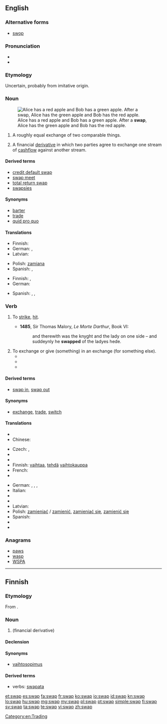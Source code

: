 ==English==
{{wikipedia}}

===Alternative forms===
* [[swop]] {{qualifier|nonstandard}}

===Pronunciation===
* {{audio|en-us-swap.ogg|Audio (US)}}
* {{rhymes|ɒp}}

===Etymology===
Uncertain, probably from imitative origin.

===Noun===
{{en-noun}}
[[File:Swapping apples.svg|thumb|Alice has a red apple and Bob has a green apple. After a '''swap''', Alice has the green apple and Bob has the red apple.]]

# A roughly equal exchange of two comparable things.
# {{finance}} A financial [[derivative]] in which two parties agree to exchange one stream of [[cashflow]] against another stream.

====Derived terms====
* [[credit default swap]]
* [[swap meet]]
* [[total return swap]]
* [[swapsies]]

====Synonyms====
* [[barter]]
* [[trade]]
* [[quid pro quo]]

====Translations====
{{trans-top|equal exchange}}
* Finnish: {{t-|fi|vaihtokauppa}}
* German: {{t|de|Tausch|m}}, {{t|de|Tauschgeschäft|n}}
* Latvian: {{t-|lv|maiņa|f}}
{{trans-mid}}
* Polish: [[zamiana]] {{f}}
* Spanish: {{t+|es|cambalache|m}}, {{t|es|trueque|m}}
{{trans-bottom}}

{{trans-top|finance: derivative}}
* Finnish: {{t-|fi|vaihtosopimus}}, {{t+|fi|swap}}
* German: {{t|de|Swap|m}}
{{trans-mid}}
* Spanish: {{t+|es|permuta|f}}, {{t|es|swap|m}}, {{t|es|permuta financiera|f}}
{{trans-bottom}}

===Verb===
{{en-verb|swap|p|ing}}

# {{obsolete}} To [[strike]], [[hit]].
#* '''1485''', Sir Thomas Malory, ''Le Morte Darthur'', Book VI:
#*: and therewith was the knyght and the lady on one side – and suddeynly he '''swapped''' of the ladyes hede.
# To exchange or give (something) in an exchange (for something else).
#* {{quote-book|title=Religion in the workplace|page=98|author=Michael Wolf|coauthors=Bruce Friedman, Daniel Sutherland|year=1998|passage=In an effort to provide more permanent accommodations, employers may offer employees the opportunity either to '''swap''' jobs with a colleague or to transfer to a new position.}}
#* {{quote-book|title=A Season of Fire and Ice|author=Lloyd Zimpel|year=2007|passage=Chief watched these goings-on without pleasure, and waved them off in disgust when the smarmiest of the two suggested he might wish to '''swap''' that elk's tooth for this jug of fine rye whiskey.}}
#* {{quote-book|title=The Oil Kings: How the U.S., Iran, and Saudi Arabia Changed the Balance of Power in the Middle East|page=253|author=Andrew Scott Cooper|year=2011|passage=The Shah wanted to '''swap''' oil for more arms.}}

====Derived terms====
* [[swap in]], [[swap out]]

====Synonyms====
* {{sense|exchange}} [[exchange]], [[trade]], [[switch]]

====Translations====
{{trans-top|exchange or give (something) in exchange for}}
* {{trreq|Arabic}}
* Chinese:
*: {{trreq|Mandarin}}
* Czech: {{t-|cs|vyměnit}}, {{t-|cs|prohodit}}
* {{trreq|Dutch}}
* {{trreq|Esperanto}}
* Finnish: [[vaihtaa]], [[tehdä]] [[vaihtokauppa]]
* French: {{t+|fr|échanger}}
* {{trreq|Georgian}}
{{trans-mid}}
* German: {{t|de|tauschen}}, {{t|de|austauschen}}, {{t|de|vertauschen}}, {{t|de|wechseln}}
* Italian: {{t+|it|scambiare}}
* {{trreq|Japanese}}
* {{trreq|Korean}}
* Latvian: {{t-|lv|mainīt}}
* Polish: [[zamieniać]] / [[zamienić]], [[zamieniać się]], [[zamienić się]]
* Spanish: {{t-|es|intercambiar}}
* {{trreq|Swahili}}
* {{trreq|Turkish}}
{{trans-bottom}}

===Anagrams===
* [[paws#English|paws]]
* [[wasp#English|wasp]]
* [[WSPA#English|WSPA]]

[[Category:en:Trading]]

----

==Finnish==

===Etymology===
From {{etyl|en|fi}} {{term|swap|lang=en}}.

===Noun===
{{fi-noun|sort=svap}}

# {{finance|slang|lang=fi}} {{l|en|swap}} (financial derivative)

====Declension====
{{fi-decl-risti|swap|i=0}}

====Synonyms====
* [[vaihtosopimus]]

====Derived terms====
* verbs: [[swapata]]

[[et:swap]]
[[es:swap]]
[[fa:swap]]
[[fr:swap]]
[[ko:swap]]
[[io:swap]]
[[id:swap]]
[[kn:swap]]
[[lo:swap]]
[[hu:swap]]
[[mg:swap]]
[[my:swap]]
[[pl:swap]]
[[pt:swap]]
[[simple:swap]]
[[fi:swap]]
[[sv:swap]]
[[ta:swap]]
[[te:swap]]
[[vi:swap]]
[[zh:swap]]